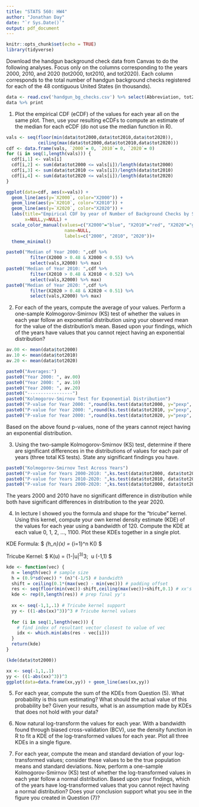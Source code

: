 ---
title: "STATS 560: HW4"
author: "Jonathan Day"
date: "`r Sys.Date()`"
output: pdf_document
---

```{r setup, include=FALSE}
knitr::opts_chunk$set(echo = TRUE)
library(tidyverse)
```

Download the handgun background check data from Canvas to do the following analyses. Focus only on the columns corresponding to the years 2000, 2010, and 2020 (tot2000, tot2010, and tot2020). Each column corresponds to the total number of handgun background checks registered for each of the 48 contiguous United States (in thousands).

```{r}
data <- read.csv('handgun_bg_checks.csv') %>% select(Abbreviation, tot2000, tot2010, tot2020)
data %>% print
```

(1) Plot the empirical CDF (eCDF) of the values for each year all on the same plot. Then, use your resulting eCDFs to compute an estimate of the median for each eCDF (do not use the median function in R).

```{r}
vals <- seq(floor(min(data$tot2000,data$tot2010,data$tot2020)), 
            ceiling(max(data$tot2000,data$tot2010,data$tot2020)))
cdf <- data.frame(vals, `2000`= 0, `2010`= 0, `2020`= 0)
for (i in seq(1,length(vals))) {
  cdf[i,1] <- vals[i]
  cdf[i,2] <- sum(data$tot2000 <= vals[i])/length(data$tot2000)
  cdf[i,3] <- sum(data$tot2010 <= vals[i])/length(data$tot2010)
  cdf[i,4] <- sum(data$tot2020 <= vals[i])/length(data$tot2020)
}
```

```{r}
ggplot(data=cdf, aes(x=vals)) + 
  geom_line(aes(y=`X2000`, color="X2000")) +
  geom_line(aes(y=`X2010`, color="X2010")) +
  geom_line(aes(y=`X2020`, color="X2020")) +
  labs(title="Empirical CDF by year of Number of Background Checks by State",
       x=NULL,y=NULL) +
  scale_color_manual(values=c("X2000"="blue", "X2010"="red", "X2020"="green"),
                      name=NULL,
                      labels=c("2000", "2010", "2020"))+
  theme_minimal()

```

```{r}
paste0("Median of Year 2000: ",cdf %>% 
         filter(X2000 > 0.48 & X2000 < 0.55) %>% 
         select(vals,X2000) %>% max)
paste0("Median of Year 2010: ",cdf %>% 
         filter(X2010 > 0.48 & X2010 < 0.52) %>% 
         select(vals,X2000) %>% max)
paste0("Median of Year 2020: ",cdf %>% 
         filter(X2020 > 0.48 & X2020 < 0.51) %>% 
         select(vals,X2000) %>% max)
```

(2) For each of the years, compute the average of your values. Perform a one-sample Kolmogorov-Smirnov (KS) test of whether the values in each year follow an exponential distribution using your observed mean for the value of the distribution’s mean. Based upon your findings, which of the years have values that you cannot reject having an exponential distribution?

```{r}
av.00 <- mean(data$tot2000)
av.10 <- mean(data$tot2010)
av.20 <- mean(data$tot2020)

paste0("Averages:")
paste0("Year 2000: ", av.00)
paste0("Year 2000: ", av.10)
paste0("Year 2000: ", av.20)
paste0("-----------------")
paste0("Kolmogorov-Smirnov Test for Exponential Distribution")
paste0("P-value for Year 2000: ",round(ks.test(data$tot2000, y="pexp", rate=1/av.00)$p.value,3))
paste0("P-value for Year 2000: ",round(ks.test(data$tot2010, y="pexp", rate=1/av.10)$p.value,3))
paste0("P-value for Year 2000: ",round(ks.test(data$tot2020, y="pexp", rate=1/av.20)$p.value,3))
```
Based on the above found p-values, none of the years cannot reject having an exponential distribution.

(3) Using the two-sample Kolmogorov-Smirnov (KS) test, determine if there are significant differences in the distributions of values for each pair of years (three total KS tests). State any significant findings you have.

```{r}
paste0("Kolmogorov-Smirnov Test Across Years")
paste0("P-value for Years 2000-2010: ",ks.test(data$tot2000, data$tot2010)$p.value)
paste0("P-value for Years 2010-2020: ",ks.test(data$tot2010, data$tot2020)$p.value)
paste0("P-value for Years 2000-2020: ",ks.test(data$tot2000, data$tot2020)$p.value)
```
The years 2000 and 2010 have no significant difference in distribution while both have significant differences in distribution to the year 2020.

(4) In lecture I showed you the formula and shape for the “tricube” kernel. Using this kernel, compute your own kernel density estimate (KDE) of the values for each year using a bandwidth of 120. Compute the KDE at each value 0, 1, 2, …, 1100. Plot these KDEs together in a single plot.

KDE Formula:
$ \hat{f}_{h_n}(x) = \frac{1}{nh_n} \sum_{i=1}^n  K(\frac{x-X_i}{h_n}) $

Tricube Kernel:
$ K(u) = (1-|u|^3)^3; \ u \in (-1,1) $

```{r}
kde <- function(vec) {
  n = length(vec) # sample size
  h = (0.9*sd(vec)) * (n)^(-1/5) # bandwidth
  shift = ceiling(0.1*(max(vec) - min(vec))) # padding offset
  res <- seq(floor(min(vec))-shift,ceiling(max(vec))+shift,0.1) # xx's sequence
  kde <- rep(0,length(res)) # prep final yy's
  
  xx <- seq(-1,1,.1) # Tricube kernel support
  yy <- ((1-abs(xx)^3))^3 # Tricube kernel values
  
  for (i in seq(1,length(vec))) {
    # find index of resultant vector closest to value of vec
    idx <- which.min(abs(res - vec[i]))
  }
  return(kde)
}

(kde(data$tot2000))
```

```{r}
xx <- seq(-1,1,.1)
yy <- ((1-abs(xx)^3))^3
ggplot(data=data.frame(xx,yy)) + geom_line(aes(xx,yy))
```



(5) For each year, compute the sum of the KDEs from Question (5). What probability is this sum estimating? What should the actual value of this probability be? Given your results, what is an assumption made by KDEs that does not hold with your data?

(6) Now natural log-transform the values for each year. With a bandwidth found through biased cross-validation (BCV), use the density function in R to fit a KDE of the log-transformed values for each year. Plot all three KDEs in a single figure.

(7) For each year, compute the mean and standard deviation of your log-transformed values; consider these values to be the true population means and standard deviations. Now, perform a one-sample Kolmogorov-Smirnov (KS) test of whether the log-transformed values in each year follow a normal distribution. Based upon your findings, which of the years have log-transformed values that you cannot reject having a normal distribution? Does your conclusion support what you see in the figure you created in Question (7)?
